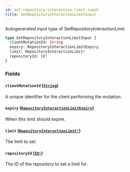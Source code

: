```yaml
---
id: set-repository-interaction-limit-input
title: SetRepositoryInteractionLimitInput
---
```


Autogenerated input type of SetRepositoryInteractionLimit

```graphql
type SetRepositoryInteractionLimitInput {
  clientMutationId: String
  expiry: RepositoryInteractionLimitExpiry
  limit: RepositoryInteractionLimit!
  repositoryId: ID!
}
```

### Fields

#### `clientMutationId` ([`String`](/docs/api/scalars/string))

A unique identifier for the client performing the mutation.

#### `expiry` ([`RepositoryInteractionLimitExpiry`](/docs/api/enums/repository-interaction-limit-expiry))

When this limit should expire.

#### `limit` ([`RepositoryInteractionLimit!`](/docs/api/enums/repository-interaction-limit))

The limit to set.

#### `repositoryId` ([`ID!`](/docs/api/scalars/id))

The ID of the repository to set a limit for.
